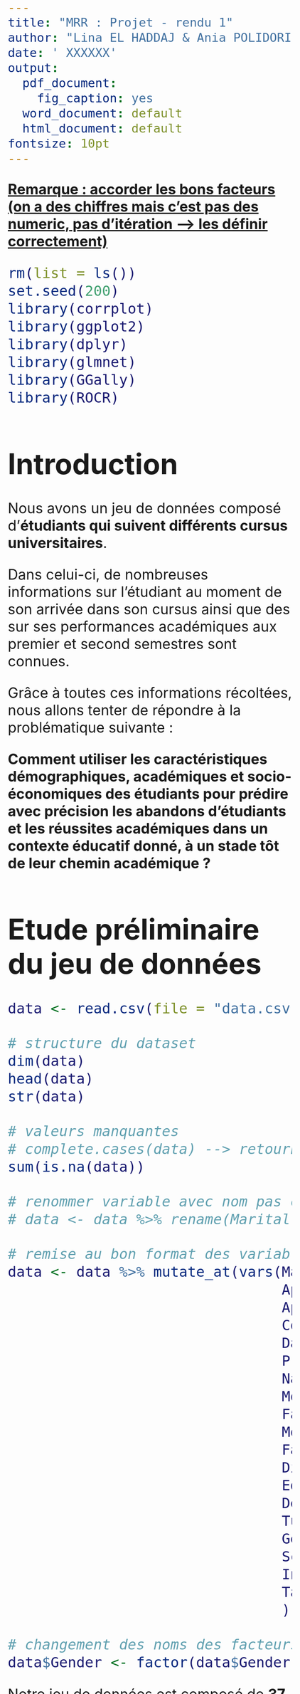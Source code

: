 ```yaml
---
title: "MRR : Projet - rendu 1"
author: "Lina EL HADDAJ & Ania POLIDORI"
date: ' XXXXXX'
output:
  pdf_document:
    fig_caption: yes
  word_document: default
  html_document: default
fontsize: 10pt
---
```


```{=html}
<style type="text/css">
  body .main-container{
   max-width: 1100px !important;
   width: 1100px !important;
  }
  body {
    max-width: 1100px !important;
    margin = auto;
    padding: 5em;
  }
  body, td{
    font-size: 2em;
  }
  code.r{
    font-size: 1em;
  }
  pre{
    font-size: 1em;
    color: #191970;
  }
</style>
```
[**Remarque : accorder les bons facteurs (on a des chiffres mais c'est pas des numeric, pas d'itération --\> les définir correctement)**]{.underline}

```r
rm(list = ls())
set.seed(200)
library(corrplot)
library(ggplot2)
library(dplyr)
library(glmnet)
library(GGally)
library(ROCR)
```


# Introduction

Nous avons un jeu de données composé d'**étudiants qui suivent différents cursus universitaires**. 

Dans celui-ci, de nombreuses informations sur l'étudiant au moment de son arrivée dans son cursus ainsi que des sur ses performances académiques aux premier et second semestres sont connues. 

Grâce à toutes ces informations récoltées, nous allons tenter de répondre à la problématique suivante : 

**Comment utiliser les caractéristiques démographiques, académiques et socio-économiques des étudiants pour prédire avec précision les abandons d'étudiants et les réussites académiques dans un contexte éducatif donné, à un stade tôt de leur chemin académique ?**


# Etude préliminaire du jeu de données

```r
data <- read.csv(file = "data.csv", sep = ';', header = TRUE)

# structure du dataset
dim(data)
head(data)
str(data)

# valeurs manquantes
# complete.cases(data) --> retourne TRUE pour chaque case non vide
sum(is.na(data))

# renommer variable avec nom pas clair car problème d'importation sur un des pc
# data <- data %>% rename(Marital.status = ï..Marital.status)

# remise au bon format des variables à facteurs
data <- data %>% mutate_at(vars(Marital.status,
                                Application.mode,
                                Application.order,
                                Course,
                                Daytime.evening.attendance.,
                                Previous.qualification, 
                                Nacionality,
                                Mother.s.qualification,
                                Father.s.qualification,
                                Mother.s.occupation,
                                Father.s.occupation,
                                Displaced,
                                Educational.special.needs,
                                Debtor,
                                Tuition.fees.up.to.date, 
                                Gender,
                                Scholarship.holder,
                                International, 
                                Target
                                ), as.factor) 

# changement des noms des facteurs du genre (pour que ce soit plus intuitif dans les analyses)
data$Gender <- factor(data$Gender, labels=c("F", "M"))

```


Notre jeu de données est composé de **37 variables** et de **4424 observations**, dont chacune qui représente un étudiant et chaque variable une information sur cet étudiant, **sans valeurs manquantes**. 

A l'importation du jeu de données, toutes les variables ont été importées sous format numérique. Mais la plupart d'entre elles sont des variables catégorielles, on leur a donc accordé les bons facteurs. 

## Choix de la variable cible 

La variable cible choisie pour notre analyse est dérivée de la variable `Target`, qui représente le résultat académique des étudiants à la fin de la durée normale du cursus. Cette variable est formulée comme une tâche de classification à trois catégories, distinguant entre les étudiants qui ont abandonné (`dropout`), ceux qui sont inscrits (`enrolled`), et ceux qui ont obtenu leur diplôme (`graduate`).

Afin de simplifier la tâche de prédiction, nous avons créé une variable binaire, `Ybin`, où les étudiants diplômés sont représentés par 1, et les étudiants inscrits ou ayant abandonné par 0. Cette approche nous permet de concentrer notre modèle sur la prédiction de la réussite académique à la fin de la durée normale du cursus, en distinguant de manière binaire entre les étudiants qui obtiennent leur diplôme et ceux qui n'atteignent pas cet objectif, simplifiant ainsi la complexité de la tâche de classification initiale à trois catégories.

```r
# création de la nouvelle variable cible
data$Ybin <- factor(ifelse(data$Target == "Graduate", 1, 0))

# graphique des proportions de la variable cible
ggplot(data = data, aes(x = "", fill = Ybin))+
  geom_bar(position = "fill",width = 1, color="white")+
  coord_polar("y")+
  scale_y_continuous(labels = scales::percent)+
  labs(title = "Distribution des étudiants étant graduate ou non", x="",y="")+
  scale_fill_discrete(name="Graduate", 
                      labels = c("Non", "Oui"))+
  theme_minimal() +
  theme(axis.title = element_blank())
```



## Statistiques descriptives

**Corrélations positives significatives :**

- Entre les notes de qualification précédente et les notes d'admission ($0.58$)
- Entre les variables liées aux unités d'enseignement du premier semestre et celles du deuxième semestre, indiquant une **cohérence dans la performance académique d'un semestre à l'autre**

**Corrélations négatives significatives :**

- Entre l'âge à l'inscription et les notes du premier semestre ($-0.16$), suggérant que **les étudiants plus jeunes ont tendance à obtenir de meilleures notes au premier semestre**.
- Entre le taux de chômage et le produit intérieur brut ($-0.34$), indiquant une relation inverse entre ces deux variables économiques.

```r
numeric_data <- cbind(data$Ybin, data[, sapply(data, is.numeric)])
colnames(numeric_data)[1] <- "Ybin"

# Calculer la matrice de corrélation
correlation_matrix <- cor(numeric_data %>% select(-Ybin))

# Vérifier les noms de colonnes
colnames(correlation_matrix)

# Tracer la matrice de corrélation avec corrplot
corrplot(correlation_matrix,
         tl.cex = 0.7, # Ajuster la taille des étiquettes
         title = "Matrice de Corrélation", # Ajouter un titre
         tl.srt = 45, # Incliner les étiquettes à 45 degrés
         width = 30, height = 30) # Ajuster la taille du graphique
```


```r
summary(data)
```

```r
sequence=c(2:4, 5:7, 8:10, 11:13, 14:16, 17:19)
par(mfrow = c(3,6))
for(i in sequence){
  boxplot(numeric_data[ , i] ~ Ybin, data=numeric_data,
       main = colnames(numeric_data)[i], xlab="Graduate", ylab = "Valeurs", cex.main = 0.5)
}
```

On a pu déjà observer les variables quantitatives de notre jeu de données par rapport à notre variable cible, afin de voir s'il y avait potentiellement un lien entre ces variables et la graduation. 

On peut par exemple voir que les variables **Curricular.units.1st.sem.grade** et **Curricular.units.2nd.sem.grade** qui représentent respectivement la moyenne de l'étudiant (entre $0$ et $20$) aux premier et second semestres, et **Curricular.units.2nd.sem.approved** qui représente le nombre d'unités d'enseignement (UE) validées au premier semestre, semblent avoir des valeurs ainsi que des médianes **très différentes en fonction de si l'étudiant a eu son diplôme à la fin de son cursus ou non**.



```r
# proportions de la variable Gender
round(prop.table(table(data$Gender)) * 100, 2)
```

```r
# calcul des pourcentages de la variable Gender en fonction de Ybin
percentages_gender <- data %>%
  count(Gender, Ybin) %>%
  group_by(Gender) %>%
  mutate(percentage = n / sum(n))

# graphique de la relation entre Ybin et Gender
ggplot(data, aes(x = Gender, fill = Ybin)) +
  geom_bar(position = "fill") +
  geom_text(data = percentages_gender,
            aes(label = scales::percent(percentage),
                y = percentage),
            position = position_fill(vjust = 0.5),
            show.legend = FALSE) +
  labs(title = "Relation entre le genre et la réussite académique",
       x = "Genre",
       y = "Pourcentage d'étudiants")+
  scale_fill_discrete(name = "Diplômé", labels=c("Non", "Oui"))+
  scale_y_continuous(labels = scales::percent)+
  theme_minimal()
```

Ensuite, parmi toutes les variables catégorielles du jeu de données, nous avons également analysé visuellement s'il semble y avoir une relation entre celles-ci et notre variable cible. 
   
Nous avons par exemple le genre des étudiants, dont $64,83\%$ sont des femmes et $35,17\%$ sont des hommes. 
   
Nous pouvons observer que **le genre semble avoir un lien avec la réussite académique de l'étudiant**. En effet, $35,2\%$ des hommes ne sont pas diplômés contre $57,9\%$ des femmes. 



```r
# proportions de la variable Scholarship.holder
round(prop.table(table(data$Scholarship.holder)) * 100, 2)
```

```r
# calcul des pourcentages de la variable Scholarship.holder en fonction de sYbin
percentages_scholarship <- data %>%
  count(Scholarship.holder, Ybin) %>%
  group_by(Scholarship.holder) %>%
  mutate(percentage = n / sum(n))

# graphique de la relation entre Ybin et Scholarship.holder
ggplot(data, aes(x = Scholarship.holder, fill = Ybin)) +
  geom_bar(position = "fill") +
  geom_text(data = percentages_scholarship,
            aes(label = scales::percent(percentage),
                y = percentage),
            position = position_fill(vjust = 0.5),
            show.legend = FALSE) +
  labs(title = "Relation entre la réussite académique et si l'étudiant est boursier",
       x = "Boursier",
       y = "Pourcentage d'étudiants")+
  scale_fill_discrete(name = "Diplômé", labels=c("Non", "Oui"))+
  scale_y_continuous(labels = scales::percent)+
  scale_x_discrete(labels = c("Non", "Oui"))+
  theme_minimal()
```


Nous avons également pu observer un **lien entre le statut boursier des étudiants et leur réussite académique**. $75,16\%$ des étudiants ne sont pas boursiers tandis que $24,84\%$ le sont. 
    
Nous pouvons donc nous demander si le fait d'avoir une bourse est un facteur permettant de prédire si l'étudiant va ou non être diplômé : seulement $24\%$ des étudiants boursiers ne sont pas diplômés, tandis que $59\%$ de notre population d'étudiants non boursiers ne l'est pas. 





# Modélisation 

Après ces analyses sur nos variables, nous allons maintenant tenter de modéliser nos données afin d'expliquer notre variable cible. 

Pour ceci, nous allons effectuer un modèle logistique complet, c'est-à-dire prenant en compte toutes les variables du jeu de données. Cette modélisation complète nous permettra déjà de savoir si au moins une des variables est significative dans notre modèle, et donc s'il est pertinent de tenter de modéliser la variable cible avec au moins une de ces variables prédictives. 

```r
data <- data %>% select(-Target)
mod_log <- glm(Ybin ~ . , data, family = binomial)
summary(mod_log)
```

On peut observer que plusieurs des variables présentes dans ce modèle ont une p-value < $\alpha = 5\%$ , tels que `Curricular.units.2nd.sem..approved.` ou `Tuition.fees.up.to.date`. 


# Echantillonnage 

On créé un échantillon apprentissage (train) avec $70\%$ du jeu de données initial et un échantillon test avec $30\%$ du jeu de données initial. Pour cela, on split le data set de façon aléatoire. 

```r
# échantillon train
# sort(sample(nrow(data), floor(nrow(data) * 0.75)))

indices <- sample(1:nrow(data), size = 0.70 * nrow(data))
train_set <- data[indices,]
```


```r
#échantillon test
test_set <- data[-indices,]
```



```r
summary(train_set)
summary(test_set)
```



# Régression RIDGE 

## Modélisation 

Afin de pouvoir effectuer la régression logistique RIDGE sur notre jeu de données, on va devoir transformer toutes nos variables factorielles en variables binaires car la régression RIDGE ajoute une pénalité aux coefficients du modèle, et cette pénalité est définie en terme de valeurs numériques des coefficients. 

```r
# jeu x_train avec toutes les variables factorielles transformées en binaire, sans la variable cible
x_train <- model.matrix(Ybin ~ . -1 , data = train_set)
x_test <- model.matrix(Ybin ~ . -1 , data = test_set)

# régression logistique RIDGE
mod_ridge <- glmnet(x = x_train , y = train_set$Ybin, family = "binomial", alpha = 0)

# pour avoir les coefficients de la régression, pour chacun des 100 lambdas pris 
# coef.glmnet(mod_ridge)
```

$\lambda$ est l'hyperparamètre dans une régression RIDGE. C'est le paramètre qui sert à pénaliser la fonction de coût, et qui sert donc à éviter le sur-entraînement (*overfitting*)

Quand on effectue la régression RIDGE avec la commande `glmnet`, on obtient un objet contenant plusieurs informations. Nous n'avons pas spécifié de valeur de $\lamba$, cet objet va donc contenir 100 valeurs de $\lambda$ différentes. Pour chacun de ces $\lambda$, nous allons avoir les coefficients associés après la pénalisation. 

La régression RIDGE ne va pas vraiment servir à faire de la sélection de variables, mais plutôt à enlever la multi colinéarité des variables, en minimisant l'erreur de prédiction tout en homogéinisant les valeurs des paramètres. 

```r
# graphique des coefficients en fonction des log des lambdas 
plot(mod_ridge, xvar = "lambda")
```

**graphique à expliquer**


## Cross validation

On effectue la validation croisée avec la commande `cv.glmnet`. Cela va permettre de partitionner les données en plusieurs sous-ensembles grâce à la méthode des **k-folds**. Cette méthode divise les données en plis (*folds*) de taille égale. On utilisera les données d'entraînement pour cela. 

Pour chaque pli, la validation croisée va ajuster le modèle sur les *k-1* plis restants (*ensemble d'entraînement*) et évalué sur le pli retenu (*ensemble de validation*). Ce processus est répété *k* fois, chaque pli servant une fois comme ensemble de validation. 

La validation croisée va permettre de trouver le $\lambda$ optimal, cest-à-dire le $\lambda$ qui maximise les performances moyennes sur les ensembles de validation, c'est à dire sur tous les plis.

Avec cette commande, le $\lambda$ choisi est celui qui minimise la déviance binomiale. 
**déviance binomiale à expliquer**

```r
# cross validation
# 10 k folds par défaut 
cv_ridge <- cv.glmnet(x = x_train, y = train_set$Ybin, family = "binomial", alpha = 0)

# lambda optimal
best_lambda_ridge <- cv_ridge$lambda.min
best_lambda_ridge
```

```r
# graphique de l'erreur quadratique moyenne en fonction des log lambda
plot(cv_ridge)
abline(v = log(cv_ridge$lambda.min), col = "blue", lty = 2, lwd = 2)
```

Il s'agit d'un graphique représentant tous les $\lambda$ qui ont été testés avec notre cross validation, en affichant leur log, par rapport à la déviance binomiale. 


```r
# Prédiction des probabilités
pred_probs_ridge <- predict(mod_ridge, newx = x_test, s = best_lambda_ridge, type = "response")

# Transformer les probabilités en prédictions binaires (0 ou 1)
pred_classes_ridge <- ifelse(pred_probs_ridge > 0.5, 1, 0)

# Affichage des prédictions
result_ridge <- data.frame(Prédiction = pred_classes_ridge, Probabilités = pred_probs_ridge)
result_ridge
```






# Courbes ROC et AUC

On va ensuite calculer l'AUC. C'est une mesure de performance permettant de mesurer le pouvoir prédictif du modèle. Elle peut se situer entre 1 et 0.5 : plus l'AUC est proche de 1, plus la qualité de prédiction du modèle est bien. Pour 0.5, on aura une prédiction aléatoire, ça sera une performance médiocre. 

On va également représenter la courbe ROC Cette courbe relie les points avec comme abscisse le taux de faux positifs (FPR) = 1-Spécifité au seuil S et en ordonnée la sensibilité (TPR) au seuil S, pour une grille de plusieurs seuils. 

```r
# Créez un objet de prédictions
pred_ridge <- prediction(pred_probs_ridge, test_set$Ybin)

# Évaluez les performances avec la courbe ROC
roc_perf_ridge <- performance(pred_ridge, measure="tpr", x.measure="fpr")

# courbe ROC
plot(roc_perf_ridge, colorize = TRUE, main = "Courbe ROC - Ensemble de test", print.cutoffs.at = seq(0, 1,by = 0.1), text.adj = c(1.2, 1.2), lwd = 3)
```

```r
# AUC
auc_ridge <- performance(pred_ridge, "auc")@y.values[[1]]
cat("AUC sur l'ensemble de test :", auc_ridge, "\n")
```

Cette valeur d'AUC est une indication positive de la capacité discriminante de notre modèle.
Un AUC de 0.92 suggère que le modèle a une excellente capacité à distinguer entre les étudiants qui réussissent et ceux qui échouent.
En d'autres termes, il est capable de classer correctement la plupart des étudiants en fonction des facteurs inclus dans le modèle.

```r
# Création de la matrice de confusion
conf_matrix_ridge <- addmargins(table(Prédiction = pred_classes_ridge, Réalité = test_set$Ybin))

# Affichage de la matrice de confusion
conf_matrix_ridge
```

-   **Vrais Positifs (VP) :** 578

    Cela représente le nombre d'étudiants pour lesquels le modèle a correctement prédit la réussite.

-   **Vrais** **Négatifs (VN) :** 548

    Cela représente le nombre d'étudiants pour lesquels le modèle a correctement prédit l'échec.

-   **Faux Positifs (FP) :** 69

    Cela signifie que le modèle a prédit à tort la réussite pour ces étudiants.

-   **Faux Négatifs (FN) :** 133

    Cela signifie que le modèle a omis de prédire la réussite pour ces étudiants.

Le modèle a une bonne capacité à prédire à la fois les succès (VP élevés) et les échecs (VN élevés).
Les faux positifs (prédire à tort le succès) sont relativement faibles, ce qui suggère que le modèle n'est pas trop optimiste dans ses prédictions.
Les faux négatifs (manquer la prédiction de réussite) sont plus élevés, indiquant que le modèle pourrait ne pas être aussi sensible à détecter les réussites.

```r
# Création d'une fonction pour afficher plusieurs métriques d'évaluation
evaluate_model <- function(actual, predicted) {
  confusion_matrix <- table(Prédiction = predicted, Réalité = actual)
  accuracy <- sum(diag(confusion_matrix)) / sum(confusion_matrix)
  precision <- confusion_matrix[2, 2] / sum(confusion_matrix[, 2])
  recall <- confusion_matrix[2, 2] / sum(confusion_matrix[2, ])
  f1_score <- 2 * (precision * recall) / (precision + recall)
  
  cat("Précision :", precision, "\n")
  cat("Rappel :", recall, "\n")
  cat("F-mesure :", f1_score, "\n")
  cat("Exactitude (Accuracy) :", accuracy, "\n")
  
  return(confusion_matrix)
}

# Utilisation de la fonction
conf_matrix <- evaluate_model(test_set$Ybin, pred_classes_ridge)
```

-   **Précision (Precision) : 0.8933539**

    Elle mesure la proportion de vrais positifs parmi les instances prédites comme positives.
    Dans votre cas, environ 89,34 % des étudiants prédits comme réussissant (diplômés) le sont réellement.

-   **Rappel (Recall) : 0.8129395**

    Également appelé sensibilité, il mesure la proportion de vrais positifs parmi toutes les instances réellement positives.
    Environ 81,29 % des étudiants réellement diplômés ont été correctement identifiés par le modèle.

-   **F-mesure : 0.8512518**

    C'est une moyenne harmonique de la précision et du rappel.
    Elle donne une mesure équilibrée entre les deux.
    Une valeur de 0,85 indique une bonne harmonie entre la précision et le rappel dans le modèle.

-   **Exactitude (Accuracy) : 0.8478916**

    Elle mesure la proportion totale de prédictions correctes (vrais positifs + vrais négatifs).
    Environ 84,79 % de toutes les prédictions du modèle sont correctes.

# Régression LASSO

```r
# Ajuster le modèle Lasso
mod_lasso <- glmnet(x = x_train, y = train_set$Ybin, family = "binomial", alpha = 1)

# Tracer les coefficients en fonction du logarithme des valeurs lambda
plot(mod_lasso, xvar = "lambda")
```

```r
# Validation croisée pour trouver la valeur optimale de lambda
cv_lasso <- cv.glmnet(x = x_train, y = train_set$Ybin, family = "binomial", alpha = 1)

# Afficher la valeur optimale de lambda
best_lambda_lasso <- cv_lasso$lambda.min
cat("Lambda optimal :", best_lambda_lasso, "\n")
```

```r
# Tracer les métriques de performance validées croisées
plot(cv_lasso)
```


```r
# Afficher la valeur optimale de lambda
meilleur_lambda <- cv_lasso$lambda.min
cat("Lambda optimal :", meilleur_lambda, "\n")
```

```r
# Extraire les coefficients pour la valeur optimale de lambda
coefficients_lasso <- coef(cv_lasso, s = meilleur_lambda)

# Afficher les coefficients
print(coefficients_lasso)
```

# Régression Logistique

```r
# Ajuster le modèle de régression logistique
mod_logistic <- glm(Ybin ~ ., data = train_set, family = "binomial")

# Résumé du modèle
summary(mod_logistic)
```


```r
# Liste des noms de colonnes catégorielles
categorical_columns <- c("Marital.status", "Application.mode", "Application.order", "Course", "Daytime.evening.attendance.", "Previous.qualification", "Nacionality", "Mother.s.qualification", "Father.s.qualification", "Mother.s.occupation", "Father.s.occupation", "Displaced", "Educational.special.needs", "Debtor", "Tuition.fees.up.to.date", "Gender", "Scholarship.holder", "International", "Ybin")

# Aligner les niveaux pour toutes les variables catégorielles
for (col in categorical_columns) {
  test_set[[col]] <- factor(test_set[[col]], levels = levels(train_set[[col]]))
}

predicted_test_logistic <- predict(mod_logistic, type = "response", newdata = test_set)
# pose problème, j'ai pas réussi à corriger l'erreur
```


# Étude des plus proches voisins ou k-NN

```r
# Installation des packages si non installés
# install.packages("rpart")
# install.packages("rpart.plot")

# Chargement des bibliothèques
library(rpart)
library(rpart.plot)

# Supposons que votre dataframe s'appelle "data"
# Choisissez les variables pertinentes
selected_vars <- c("Previous.qualification")

# Créez un sous-ensemble avec les variables sélectionnées
subset_data <- data[, c(selected_vars, "Ybin")]

# Construisez l'arbre de classification
tree_model <- rpart(Ybin ~ ., data = subset_data, method = "class")

# Visualisez l'arbre avec des informations détaillées
rpart.plot(tree_model, extra = 101, under = TRUE, type = 2, fallen.leaves = TRUE)

```